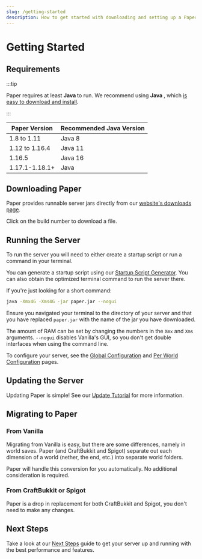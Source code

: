 ```yaml
---
slug: /getting-started
description: How to get started with downloading and setting up a Paper server.
---
```


# Getting Started

## Requirements

:::tip

Paper requires at least **Java <Property name="PAPER_JAVA_MIN" />** to run. We recommend using
**Java <Property name="PAPER_JAVA_RECOMMENDED" />**, which [is easy to download and install](/misc/java-install).

:::

| Paper Version  | Recommended Java Version                        |
|----------------|-------------------------------------------------|
| 1.8 to 1.11    | Java 8                                          |
| 1.12 to 1.16.4 | Java 11                                         |
| 1.16.5         | Java 16                                         |
| 1.17.1-1.18.1+ | Java <Property name="PAPER_JAVA_RECOMMENDED" /> |

## Downloading Paper

Paper provides runnable server jars directly from our
[website's downloads page](https://papermc.io/downloads).

Click on the build number to download a file.

## Running the Server

To run the server you will need to either create a startup script
or run a command in your terminal.

You can generate a startup script using our [Startup Script Generator](/misc/tools/start-script-gen).
You can also obtain the optimized terminal command to run the server there.

If you're just looking for a short command:
```bash
java -Xmx4G -Xms4G -jar paper.jar --nogui
```
Ensure you navigated your terminal to the directory of your server
and that you have replaced `paper.jar` with the name of the jar you have downloaded.

The amount of RAM can be set by changing the numbers in the `Xmx` and `Xms` arguments.
`--nogui` disables Vanilla's GUI, so you don't get double interfaces when using the command line.

To configure your server, see the [Global Configuration](../reference/configuration/global-configuration.mdx) and
[Per World Configuration](../reference/configuration/world-configuration.mdx) pages.

## Updating the Server

Updating Paper is simple! See our [Update Tutorial](../how-to/update.md) for more information.

## Migrating to Paper

### From Vanilla

Migrating from Vanilla is easy, but there are some differences, namely in world saves. Paper (and
CraftBukkit and Spigot) separate out each dimension of a world (nether, the end, etc.) into separate
world folders.

Paper will handle this conversion for you automatically. No additional consideration is required.

### From CraftBukkit or Spigot

Paper is a drop in replacement for both CraftBukkit and Spigot, you don't need to make any changes.

## Next Steps

Take a look at our [Next Steps](/paper/next-steps) guide to get your server up and running with the best performance and
features.
